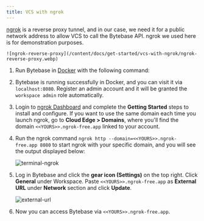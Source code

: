 ```yaml
---
title: VCS with ngrok
---
```



[ngrok](https://ngrok.com/) is a reverse proxy tunnel, and in our case, we need it for a public network address to allow VCS to call the Bytebase API. ngrok we used here is for demonstration purposes.

    ![ngrok-reverse-proxy](/content/docs/get-started/vcs-with-ngrok/ngrok-reverse-proxy.webp)

1. Run Bytebase in [Docker](https://www.docker.com/) with the following command:

   <TerminalDockerRunVolume />

1. Bytebase is running successfully in Docker, and you can visit it via `localhost:8080`. Register an admin account and it will be granted the `workspace admin` role automatically.

1. Login to [ngrok Dashboard](https://dashboard.ngrok.com/get-started/setup) and complete the **Getting Started** steps to install and configure. If you want to use the same domain each time you launch ngrok, go to **Cloud Edge > Domains**, where you'll find the domain `<<YOURS>>.ngrok-free.app` linked to your account.

1. Run the ngrok command `ngrok http --domain=<<YOURS>>.ngrok-free.app 8080` to start ngrok with your specific domain, and you will see the output displayed below:

   ![terminal-ngrok](/content/docs/get-started/vcs-with-ngrok/ngrok-terminal.webp)

1. Log in Bytebase and click the **gear icon (Settings)** on the top right. Click **General** under Workspace. Paste `<<YOURS>>.ngrok-free.app` as **External URL** under **Network** section and click **Update**.

   ![external-url](/content/docs/get-started/vcs-with-ngrok/bb-external-url.webp)

1. Now you can access Bytebase via `<<YOURS>>.ngrok-free.app`.
